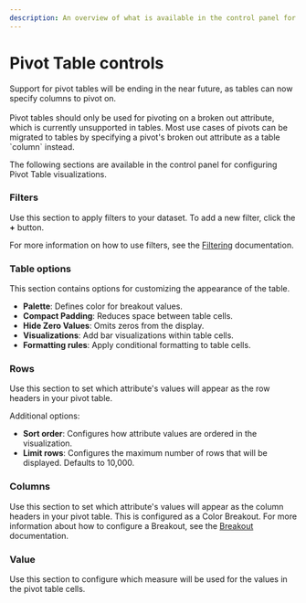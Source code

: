 ```yaml
---
description: An overview of what is available in the control panel for configuring Pivot Table visualizations.
---
```



# Pivot Table controls

<Callout type="warning">
  Support for pivot tables will be ending in the near future, as tables can now
  specify columns to pivot on. <br /> <br/>
  Pivot tables should only be used for pivoting on a broken out attribute, which is currently unsupported in tables. 
  Most use cases of pivots can be migrated to tables by specifying a pivot's broken out attribute as a table `column` instead.

</Callout>

The following sections are available in the control panel for configuring Pivot Table visualizations.

### Filters

Use this section to apply filters to your dataset. To add a new filter, click the **+** button.

For more information on how to use filters, see the [Filtering](../filter) documentation.

### Table options

This section contains options for customizing the appearance of the table.

- **Palette**: Defines color for breakout values.
- **Compact Padding**: Reduces space between table cells.
- **Hide Zero Values**: Omits zeros from the display.
- **Visualizations**: Add bar visualizations within table cells.
- **Formatting rules**: Apply conditional formatting to table cells.

### Rows

Use this section to set which attribute's values will appear as the row headers in your pivot table.

Additional options:

- **Sort order**: Configures how attribute values are ordered in the visualization.
- **Limit rows**: Configures the maximum number of rows that will be displayed. Defaults to 10,000.

### Columns

Use this section to set which attribute's values will appear as the column headers in your pivot table. This is configured as a Color Breakout. For more information about how to configure a Breakout, see the [Breakout](../breakout) documentation.

### Value

Use this section to configure which measure will be used for the values in the pivot table cells.
